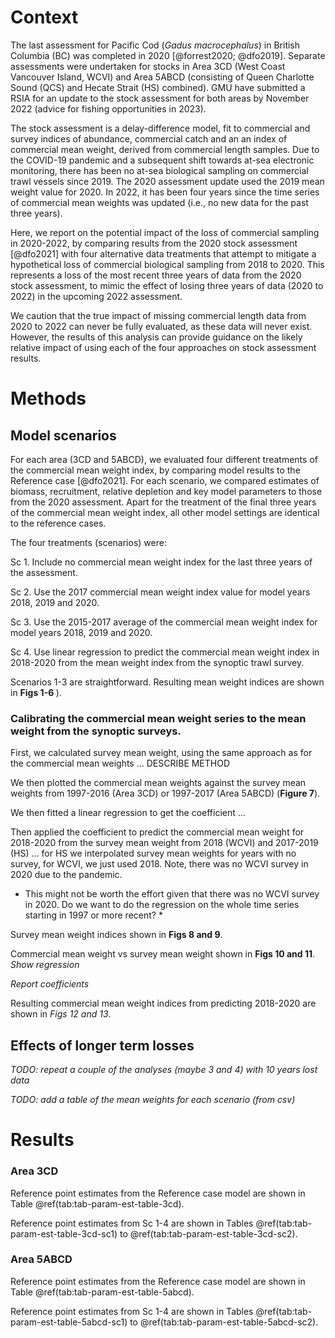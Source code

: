 
# Context

The last assessment for Pacific Cod (*Gadus macrocephalus*) in British Columbia (BC) was completed in 2020 [@forrest2020; @dfo2019].
Separate assessments were undertaken for stocks in Area 3CD (West Coast Vancouver Island, WCVI) and Area 5ABCD (consisting of Queen Charlotte Sound (QCS) and Hecate Strait (HS) combined). GMU have submitted a RSIA for an update to the stock assessment for both areas by November 2022 (advice for fishing opportunities in 2023).

The stock assessment is a delay-difference model, fit to commercial and survey indices of abundance, commercial catch and an an index of commercial mean weight, derived from commercial length samples. Due to the COVID-19 pandemic and a subsequent shift towards at-sea electronic monitoring, there has been no at-sea biological sampling on commercial trawl vessels since 2019. The 2020 assessment update used the 2019 mean weight value for 2020. In 2022, it has been four years since the time series of commercial mean weights was updated (i.e., no new data for the past three years).

Here, we report on the potential impact of the loss of commercial sampling in 2020-2022, by comparing results from the 2020 stock assessment [@dfo2021] with four alternative data treatments that attempt to mitigate a hypothetical loss of commercial biological sampling from 2018 to 2020. This represents a loss of the most recent three years of data from the 2020 stock assessment, to mimic the effect of losing three years of data (2020 to 2022) in the upcoming 2022 assessment.

We caution that the true impact of missing commercial length data from 2020 to 2022 can never be fully evaluated, as these data will never exist. However, the results of this analysis can provide guidance on the likely relative impact of using each of the four approaches on stock assessment results.

# Methods

## Model scenarios

For each area (3CD and 5ABCD), we evaluated four different treatments of the commercial mean weight index, by comparing model results to the Reference case [@dfo2021]. For each scenario, we compared estimates of biomass, recruitment, relative depletion and key model parameters to those from the 2020 assessment. Apart for the treatment of the final three years of the commercial mean weight index, all other model settings are identical to the reference cases.

The four treatments (scenarios) were:

Sc 1. Include no commercial mean weight index for the last three years of the assessment.

Sc 2. Use the 2017 commercial mean weight index value for model years 2018, 2019 and 2020.

Sc 3. Use the 2015-2017 average of the commercial mean weight index for model years 2018, 2019 and 2020.

Sc 4. Use linear regression to predict the commercial mean weight index in 2018-2020 from the mean weight index from the synoptic trawl survey.   

Scenarios 1-3 are straightforward. Resulting mean weight indices are shown in **Figs 1-6 **).

### Calibrating the commercial mean weight series to the mean weight from the synoptic surveys.

First, we calculated survey mean weight, using the same approach as for the commercial mean weights ... DESCRIBE METHOD

We then plotted the commercial mean weights against the survey mean weights from 1997-2016 (Area 3CD) or 1997-2017 (Area 5ABCD) (**Figure 7**).

We then fitted a linear regression to get the coefficient ... 

Then applied the coefficient to predict the commercial mean weight for 2018-2020 from the survey mean weight from 2018 (WCVI) and 2017-2019 (HS) ... for HS we interpolated survey mean weights for years with no survey, for WCVI, we just used 2018. Note, there was no WCVI survey in 2020 due to the pandemic.  

* This might not be worth the effort given that there was no WCVI survey in 2020. Do we want to do the regression on the whole time series starting in 1997 or more recent? *

Survey mean weight indices shown in **Figs 8 and 9**.

Commercial mean weight vs survey mean weight shown in **Figs 10 and 11**. *Show regression*

*Report coefficients*

Resulting commercial mean weight indices from predicting 2018-2020 are shown in *Figs 12 and 13*.

## Effects of longer term losses

*TODO: repeat a couple of the analyses (maybe 3 and 4) with 10 years lost data*

*TODO: add a table of the mean weights for each scenario (from csv)*

# Results

### Area 3CD

Reference point estimates from the Reference case model are shown in Table \@ref(tab:tab-param-est-table-3cd).

Reference point estimates from Sc 1-4 are shown in Tables \@ref(tab:tab-param-est-table-3cd-sc1) to \@ref(tab:tab-param-est-table-3cd-sc2).

### Area 5ABCD

Reference point estimates from the Reference case model are shown in Table \@ref(tab:tab-param-est-table-5abcd).

Reference point estimates from Sc 1-4 are shown in Tables \@ref(tab:tab-param-est-table-5abcd-sc1) to \@ref(tab:tab-param-est-table-5abcd-sc2).


\clearpage
